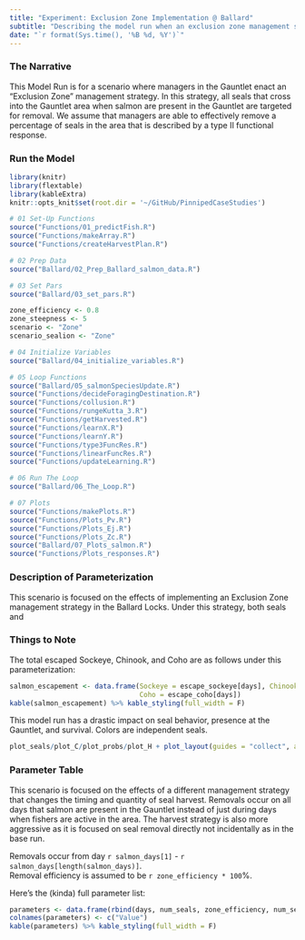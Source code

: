 ```yaml
---
title: "Experiment: Exclusion Zone Implementation @ Ballard"
subtitle: "Describing the model run when an exclusion zone management strategy is implemented at Ballard"
date: "`r format(Sys.time(), '%B %d, %Y')`"
---
```


### The Narrative

This Model Run is for a scenario where managers in the Gauntlet enact an "Exclusion Zone" management strategy. In this strategy, all seals that cross into the Gauntlet area when salmon are present in the Gauntlet are targeted for removal. We assume that managers are able to effectively remove a percentage of seals in the area that is described by a type II functional response.

### Run the Model

```r
library(knitr)
library(flextable)
library(kableExtra)
knitr::opts_knit$set(root.dir = '~/GitHub/PinnipedCaseStudies')
```

```r

# 01 Set-Up Functions
source("Functions/01_predictFish.R")
source("Functions/makeArray.R")
source("Functions/createHarvestPlan.R")

# 02 Prep Data
source("Ballard/02_Prep_Ballard_salmon_data.R")

# 03 Set Pars
source("Ballard/03_set_pars.R")
```

```r
zone_efficiency <- 0.8
zone_steepness <- 5
scenario <- "Zone"
scenario_sealion <- "Zone"
```

```r
# 04 Initialize Variables
source("Ballard/04_initialize_variables.R")

# 05 Loop Functions
source("Ballard/05_salmonSpeciesUpdate.R")
source("Functions/decideForagingDestination.R")
source("Functions/collusion.R")
source("Functions/rungeKutta_3.R")
source("Functions/getHarvested.R")
source("Functions/learnX.R")
source("Functions/learnY.R")
source("Functions/type3FuncRes.R")
source("Functions/linearFuncRes.R")
source("Functions/updateLearning.R")

# 06 Run The Loop
source("Ballard/06_The_Loop.R")

# 07 Plots
source("Functions/makePlots.R")
source("Functions/Plots_Pv.R")
source("Functions/Plots_Ej.R")
source("Functions/Plots_Zc.R")
source("Ballard/07_Plots_salmon.R")
source("Functions/Plots_responses.R")
```

### Description of Parameterization

This scenario is focused on the effects of implementing an Exclusion Zone management strategy in the Ballard Locks. Under this strategy, both seals and 

### Things to Note

The total escaped Sockeye, Chinook, and Coho are as follows under this parameterization:

```r
salmon_escapement <- data.frame(Sockeye = escape_sockeye[days], Chinook = escape_chinook[days],
                                Coho = escape_coho[days])
kable(salmon_escapement) %>% kable_styling(full_width = F)
```

This model run has a drastic impact on seal behavior, presence at the Gauntlet, and survival. 
Colors are independent seals.
```r
plot_seals/plot_C/plot_probs/plot_H + plot_layout(guides = "collect", axes = "collect")
```

### Parameter Table

This scenario is focused on the effects of a different management strategy that changes the timing and quantity of seal harvest. Removals occur on all days that salmon are present in the Gauntlet instead of just during days when fishers are active in the area. The harvest strategy is also more aggressive as it is focused on seal removal directly not incidentally as in the base run.

Removals occur from day `r salmon_days[1]` - `r salmon_days[length(salmon_days)]`.  
Removal efficiency is assumed to be `r zone_efficiency * 100`%.

Here's the (kinda) full parameter list:
```r
parameters <- data.frame(rbind(days, num_seals, zone_efficiency, num_seals_2_copy, sockeye_escape_rate, chinook_escape_rate, coho_escape_rate, min_fishers, max_fishers, fishery_open, fishery_close, sockeye_fish_rate, chinook_fish_rate, coho_fish_rate, natural_mort, Cmax, alpha))
colnames(parameters) <- c("Value")
kable(parameters) %>% kable_styling(full_width = F)
```
